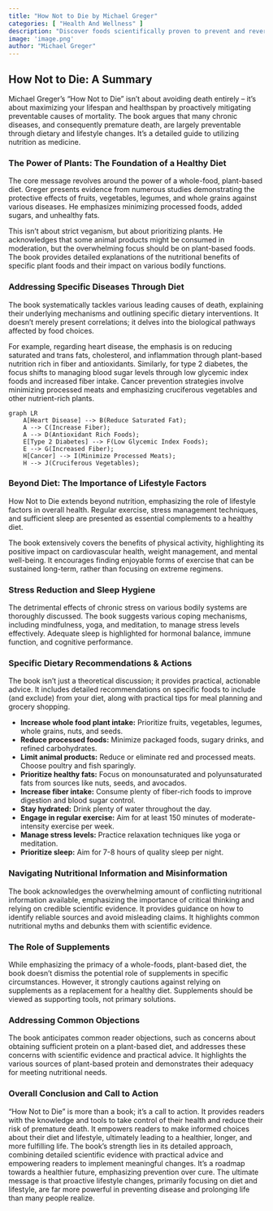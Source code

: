 ```yaml
---
title: "How Not to Die by Michael Greger"
categories: [ "Health And Wellness" ]
description: "Discover foods scientifically proven to prevent and reverse disease"
image: 'image.png'
author: "Michael Greger"
---
```

## How Not to Die: A Summary

Michael Greger's "How Not to Die" isn't about avoiding death entirely – it's about maximizing your lifespan and healthspan by proactively mitigating preventable causes of mortality.  The book argues that many chronic diseases, and consequently premature death, are largely preventable through dietary and lifestyle changes. It's a detailed guide to utilizing nutrition as medicine.


###  The Power of Plants: The Foundation of a Healthy Diet

The core message revolves around the power of a whole-food, plant-based diet. Greger presents evidence from numerous studies demonstrating the protective effects of fruits, vegetables, legumes, and whole grains against various diseases. He emphasizes minimizing processed foods, added sugars, and unhealthy fats.

This isn't about strict veganism, but about prioritizing plants.  He acknowledges that some animal products might be consumed in moderation, but the overwhelming focus should be on plant-based foods.  The book provides detailed explanations of the nutritional benefits of specific plant foods and their impact on various bodily functions.


### Addressing Specific Diseases Through Diet

The book systematically tackles various leading causes of death, explaining their underlying mechanisms and outlining specific dietary interventions. It doesn't merely present correlations; it delves into the biological pathways affected by food choices.

For example, regarding heart disease, the emphasis is on reducing saturated and trans fats, cholesterol, and inflammation through plant-based nutrition rich in fiber and antioxidants.  Similarly, for type 2 diabetes, the focus shifts to managing blood sugar levels through low glycemic index foods and increased fiber intake.  Cancer prevention strategies involve minimizing processed meats and emphasizing cruciferous vegetables and other nutrient-rich plants.

```mermaid
graph LR
    A[Heart Disease] --> B(Reduce Saturated Fat);
    A --> C(Increase Fiber);
    A --> D(Antioxidant Rich Foods);
    E[Type 2 Diabetes] --> F(Low Glycemic Index Foods);
    E --> G(Increased Fiber);
    H[Cancer] --> I(Minimize Processed Meats);
    H --> J(Cruciferous Vegetables);
```


###  Beyond Diet: The Importance of Lifestyle Factors

How Not to Die extends beyond nutrition, emphasizing the role of lifestyle factors in overall health.  Regular exercise, stress management techniques, and sufficient sleep are presented as essential complements to a healthy diet.

The book extensively covers the benefits of physical activity, highlighting its positive impact on cardiovascular health, weight management, and mental well-being.  It encourages finding enjoyable forms of exercise that can be sustained long-term, rather than focusing on extreme regimens.


###  Stress Reduction and Sleep Hygiene

The detrimental effects of chronic stress on various bodily systems are thoroughly discussed.  The book suggests various coping mechanisms, including mindfulness, yoga, and meditation, to manage stress levels effectively.  Adequate sleep is highlighted for hormonal balance, immune function, and cognitive performance.


###  Specific Dietary Recommendations & Actions

The book isn't just a theoretical discussion; it provides practical, actionable advice.  It includes detailed recommendations on specific foods to include (and exclude) from your diet, along with practical tips for meal planning and grocery shopping.

* **Increase whole food plant intake:** Prioritize fruits, vegetables, legumes, whole grains, nuts, and seeds.
* **Reduce processed foods:** Minimize packaged foods, sugary drinks, and refined carbohydrates.
* **Limit animal products:** Reduce or eliminate red and processed meats. Choose poultry and fish sparingly.
* **Prioritize healthy fats:** Focus on monounsaturated and polyunsaturated fats from sources like nuts, seeds, and avocados.
* **Increase fiber intake:** Consume plenty of fiber-rich foods to improve digestion and blood sugar control.
* **Stay hydrated:** Drink plenty of water throughout the day.
* **Engage in regular exercise:** Aim for at least 150 minutes of moderate-intensity exercise per week.
* **Manage stress levels:** Practice relaxation techniques like yoga or meditation.
* **Prioritize sleep:** Aim for 7-8 hours of quality sleep per night.


###  Navigating Nutritional Information and Misinformation

The book acknowledges the overwhelming amount of conflicting nutritional information available, emphasizing the importance of critical thinking and relying on credible scientific evidence.  It provides guidance on how to identify reliable sources and avoid misleading claims. It highlights common nutritional myths and debunks them with scientific evidence.


###  The Role of Supplements

While emphasizing the primacy of a whole-foods, plant-based diet, the book doesn't dismiss the potential role of supplements in specific circumstances. However, it strongly cautions against relying on supplements as a replacement for a healthy diet.  Supplements should be viewed as supporting tools, not primary solutions.


###  Addressing Common Objections

The book anticipates common reader objections, such as concerns about obtaining sufficient protein on a plant-based diet, and addresses these concerns with scientific evidence and practical advice. It highlights the various sources of plant-based protein and demonstrates their adequacy for meeting nutritional needs.


###  Overall Conclusion and Call to Action

"How Not to Die" is more than a book; it's a call to action. It provides readers with the knowledge and tools to take control of their health and reduce their risk of premature death. It empowers readers to make informed choices about their diet and lifestyle, ultimately leading to a healthier, longer, and more fulfilling life. The book's strength lies in its detailed approach, combining detailed scientific evidence with practical advice and empowering readers to implement meaningful changes. It's a roadmap towards a healthier future, emphasizing prevention over cure. The ultimate message is that proactive lifestyle changes, primarily focusing on diet and lifestyle, are far more powerful in preventing disease and prolonging life than many people realize.

